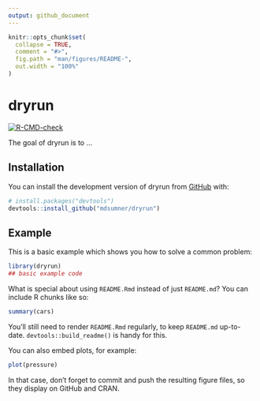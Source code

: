 ```yaml
---
output: github_document
---
```


<!-- README.md is generated from README.Rmd. Please edit that file -->

```r
knitr::opts_chunk$set(
  collapse = TRUE,
  comment = "#>",
  fig.path = "man/figures/README-",
  out.width = "100%"
)
```

# dryrun

<!-- badges: start -->
[![R-CMD-check](https://github.com/mdsumner/dryrun/actions/workflows/R-CMD-check.yaml/badge.svg)](https://github.com/mdsumner/dryrun/actions/workflows/R-CMD-check.yaml)
<!-- badges: end -->

The goal of dryrun is to ...

## Installation

You can install the development version of dryrun from [GitHub](https://github.com/) with:

``` r
# install.packages("devtools")
devtools::install_github("mdsumner/dryrun")
```

## Example

This is a basic example which shows you how to solve a common problem:

```r
library(dryrun)
## basic example code
```

What is special about using `README.Rmd` instead of just `README.md`? You can include R chunks like so:

```r
summary(cars)
```

You'll still need to render `README.Rmd` regularly, to keep `README.md` up-to-date. `devtools::build_readme()` is handy for this.

You can also embed plots, for example:

```r
plot(pressure)
```

In that case, don't forget to commit and push the resulting figure files, so they display on GitHub and CRAN.

